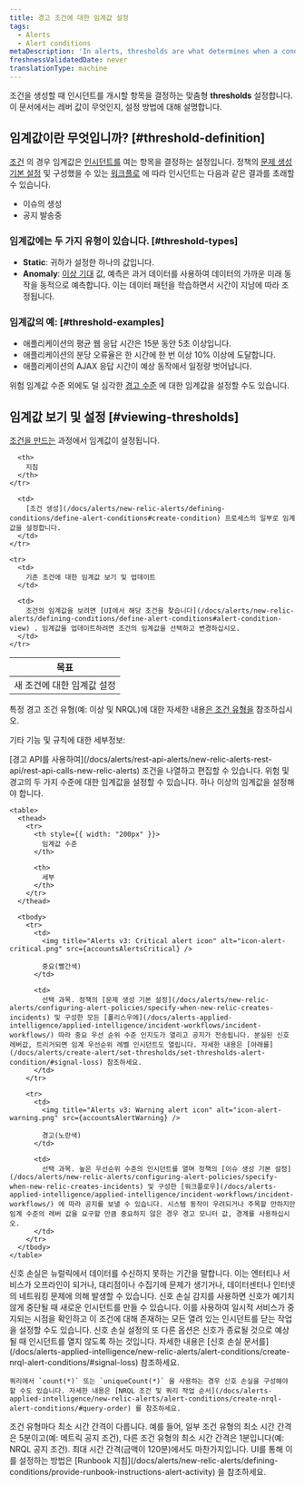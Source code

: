 ```yaml
---
title: 경고 조건에 대한 임계값 설정
tags:
  - Alerts
  - Alert conditions
metaDescription: 'In alerts, thresholds are what determines when a condition will trigger an incident.'
freshnessValidatedDate: never
translationType: machine
---
```




조건을 생성할 때 인시던트를 개시할 항목을 결정하는 맞춤형 <DNT>**thresholds**</DNT> 설정합니다. 이 문서에서는 레버 값이 무엇인지, 설정 방법에 대해 설명합니다.

## 임계값이란 무엇입니까? [#threshold-definition]

[조건](/docs/using-new-relic/welcome-new-relic/get-started/glossary#alert-condition) 의 경우 임계값은 [인시던트를](/docs/new-relic-solutions/get-started/glossary/#alert-incident) 여는 항목을 결정하는 설정입니다. 정책의 [문제 생성 기본 설정](/docs/alerts/new-relic-alerts/configuring-alert-policies/specify-when-new-relic-creates-incidents) 및 구성했을 수 있는 [워크플로](/docs/alerts-applied-intelligence/applied-intelligence/incident-workflows/incident-workflows/) 에 따라 인시던트는 다음과 같은 결과를 초래할 수 있습니다.

* 이슈의 생성
* 공지 발송중

### 임계값에는 두 가지 유형이 있습니다. [#threshold-types]

* <DNT>**Static**</DNT>: 귀하가 설정한 하나의 값입니다.
* <DNT>**Anomaly**</DNT>: [이상 기대](/docs/alerts-applied-intelligence/new-relic-alerts/advanced-alerts/other-condition-types/create-anomaly-alert-conditions/#set-anomaly-thresholds) 값, 예측은 과거 데이터를 사용하여 데이터의 가까운 미래 동작을 동적으로 예측합니다. 이는 데이터 패턴을 학습하면서 시간이 지남에 따라 조정됩니다.

### 임계값의 예: [#threshold-examples]

* 애플리케이션의 평균 웹 응답 시간은 15분 동안 5초 이상입니다.
* 애플리케이션의 분당 오류율은 한 시간에 한 번 이상 10% 이상에 도달합니다.
* 애플리케이션의 AJAX 응답 시간이 예상 동작에서 일정량 벗어납니다.

위험 임계값 수준 외에도 덜 심각한 [경고 수준](#threshold-levels) 에 대한 임계값을 설정할 수도 있습니다.

## 임계값 보기 및 설정 [#viewing-thresholds]

[조건을 만드는](/docs/alerts/new-relic-alerts/defining-conditions/define-alert-conditions) 과정에서 임계값이 설정됩니다.

<table>
  <thead>
    <tr>
      <th style={{ width: "220px" }}>
        목표
      </th>

      <th>
        지침
      </th>
    </tr>
  </thead>

  <tbody>
    <tr>
      <td>
        새 조건에 대한 임계값 설정
      </td>

      <td>
        [조건 생성](/docs/alerts/new-relic-alerts/defining-conditions/define-alert-conditions#create-condition) 프로세스의 일부로 임계값을 설정합니다.
      </td>
    </tr>

    <tr>
      <td>
        기존 조건에 대한 임계값 보기 및 업데이트
      </td>

      <td>
        조건의 임계값을 보려면 [UI에서 해당 조건을 찾습니다](/docs/alerts/new-relic-alerts/defining-conditions/define-alert-conditions#alert-condition-view) . 임계값을 업데이트하려면 조건의 임계값을 선택하고 변경하십시오.
      </td>
    </tr>
  </tbody>
</table>

특정 경고 조건 유형(예: 이상 및 NRQL)에 대한 자세한 내용[은 조건 유형을](/docs/alerts/new-relic-alerts/defining-conditions/define-alert-conditions#condition-types) 참조하십시오.

기타 기능 및 규칙에 대한 세부정보:

<CollapserGroup>
  <Collapser id="use-api" title="알림 API 사용">
    [경고 API를 사용하여](/docs/alerts/rest-api-alerts/new-relic-alerts-rest-api/rest-api-calls-new-relic-alerts) 조건을 나열하고 편집할 수 있습니다.
  </Collapser>

  <Collapser id="threshold-levels" title="임계값 설정">
    위험 및 경고의 두 가지 수준에 대한 임계값을 설정할 수 있습니다. 하나 이상의 임계값을 설정해야 합니다.

    <table>
      <thead>
        <tr>
          <th style={{ width: "200px" }}>
            임계값 수준
          </th>

          <th>
            세부
          </th>
        </tr>
      </thead>

      <tbody>
        <tr>
          <td>
            <img title="Alerts v3: Critical alert icon" alt="icon-alert-critical.png" src={accountsAlertsCritical} />

            중요(빨간색)
          </td>

          <td>
            선택 과목. 정책의 [문제 생성 기본 설정](/docs/alerts/new-relic-alerts/configuring-alert-policies/specify-when-new-relic-creates-incidents) 및 구성한 모든 [폴리스우에](/docs/alerts-applied-intelligence/applied-intelligence/incident-workflows/incident-workflows/) 따라 중요 우선 순위 수준 인지도가 열리고 공지가 전송됩니다. 분실된 신호 레버값, 트리거되면 임계 우선순위 레벨 인시던트도 열립니다. 자세한 내용은 [아래를](/docs/alerts/create-alert/set-thresholds/set-thresholds-alert-condition/#signal-loss) 참조하세요.
          </td>
        </tr>

        <tr>
          <td>
            <img title="Alerts v3: Warning alert icon" alt="icon-alert-warning.png" src={accountsAlertWarning} />

            경고(노란색)
          </td>

          <td>
            선택 과목. 높은 우선순위 수준의 인시던트를 열며 정책의 [이슈 생성 기본 설정](/docs/alerts/new-relic-alerts/configuring-alert-policies/specify-when-new-relic-creates-incidents) 및 구성한 [워크플로우](/docs/alerts-applied-intelligence/applied-intelligence/incident-workflows/incident-workflows/) 에 따라 공지를 보낼 수 있습니다. 시스템 동작이 우려되거나 주목할 만하지만 임계 수준의 레버 값을 요구할 만큼 중요하지 않은 경우 경고 모니터 값, 경계를 사용하십시오.
          </td>
        </tr>
      </tbody>
    </table>
  </Collapser>

  <Collapser id="signal-loss" title="신호 손실(NRQL만 해당)">
    신호 손실은 뉴럴릭에서 데이터를 수신하지 못하는 기간을 말합니다. 이는 엔터티나 서비스가 오프라인이 되거나, 대리점이나 수집기에 문제가 생기거나, 데이터센터나 인터넷의 네트워킹 문제에 의해 발생할 수 있습니다. 신호 손실 감지를 사용하면 신호가 예기치 않게 중단될 때 새로운 인시던트를 만들 수 있습니다. 이를 사용하여 일시적 서비스가 중지되는 시점을 확인하고 이 조건에 대해 존재하는 모든 열려 있는 인시던트를 닫는 작업을 설정할 수도 있습니다. 신호 손실 설정의 또 다른 옵션은 신호가 종료될 것으로 예상될 때 인시던트를 열지 않도록 하는 것입니다. 자세한 내용은 [신호 손실 문서를](/docs/alerts-applied-intelligence/new-relic-alerts/alert-conditions/create-nrql-alert-conditions/#signal-loss) 참조하세요.

    쿼리에서 `count(*)` 또는 `uniqueCount(*)` 을 사용하는 경우 신호 손실을 구성해야 할 수도 있습니다. 자세한 내용은 [NRQL 조건 및 쿼리 작업 순서](/docs/alerts-applied-intelligence/new-relic-alerts/alert-conditions/create-nrql-alert-conditions/#query-order) 를 참조하세요.
  </Collapser>

  <Collapser id="time-intervals" title="시간 간격 설정">
    조건 유형마다 최소 시간 간격이 다릅니다. 예를 들어, 일부 조건 유형의 최소 시간 간격은 5분이고(예: <InlinePopover type="apm" />메트릭 공지 조건), 다른 조건 유형의 최소 시간 간격은 1분입니다(예: NRQL 공지 조건). 최대 시간 간격(금액이 120분)에서도 마찬가지입니다.
  </Collapser>

  <Collapser id="runbook" title="Runbook 지침에 대한 URL 설정">
    UI를 통해 이를 설정하는 방법은 [Runbook 지침](/docs/alerts/new-relic-alerts/defining-conditions/provide-runbook-instructions-alert-activity) 을 참조하세요.
  </Collapser>
</CollapserGroup>